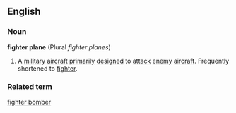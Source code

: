 ==English==
===Noun===
'''fighter plane''' (Plural ''fighter planes'')
# A [[military]] [[aircraft]] [[primarily]] [[designed]] to [[attack]] [[enemy]] [[aircraft]]. Frequently shortened to [[fighter]]. 

===Related term===
[[fighter bomber]]